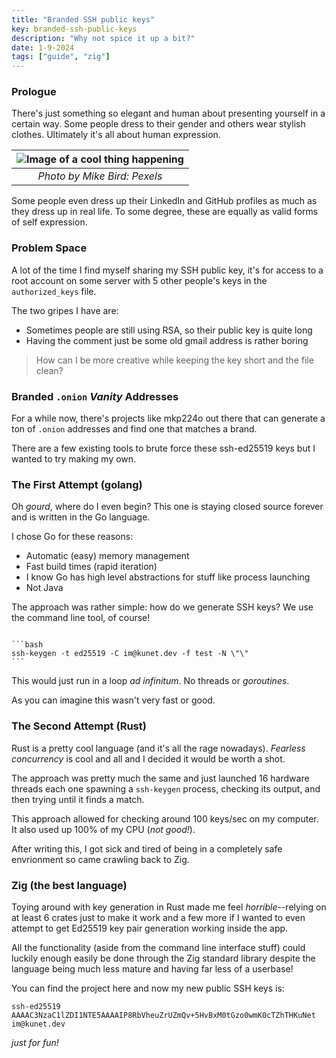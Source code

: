 ```yaml
---
title: "Branded SSH public keys"
key: branded-ssh-public-keys
description: "Why not spice it up a bit?"
date: 1-9-2024
tags: ["guide", "zig"]
---
```




### Prologue
There's just something so elegant and human about presenting yourself in a 
certain way. Some people dress to their gender and others wear stylish clothes.
Ultimately it's all about human expression.

| <Image src={coolImage} alt="Image of a cool thing happening" /> |
|:-:|
| *Photo by Mike Bird: <Ext href="https://www.pexels.com/photo/greyscale-photography-of-man-holding-on-white-building-143967/">Pexels</Ext>* |

Some people even dress up their LinkedIn and GitHub profiles as much as they 
dress up in real life. To some degree, these are equally as valid forms of
self expression.

### Problem Space
A lot of the time I find myself sharing my SSH public key, it's for access to
a root account on some server with 5 other people's keys in the `authorized_keys`
file.

The two gripes I have are:
- Sometimes people are still using RSA, so their public key is quite long
- Having the comment just be some old gmail address is rather boring

> How can I be more creative while keeping the key short and the file clean?

### Branded `.onion` *Vanity* Addresses
For a while now, there's projects like <Ext href="https://github.com/cathugger/mkp224o">mkp224o</Ext>
out there that can generate a ton of `.onion` addresses and find one that
matches a brand.

There are a few existing tools to brute force these ssh-ed25519 keys but I wanted
to try making my own.

### The First Attempt (golang)
Oh *gourd*, where do I even begin? This one is staying closed source forever and is written in
the <Ext href="https://go.dev/">Go</Ext> language.

I chose Go for these reasons:
- Automatic (easy) memory management
- Fast build times (rapid iteration)
- I know Go has high level abstractions for stuff like process launching
- Not Java

The approach was rather simple: how do we generate SSH keys? We use the command line tool, of course!

<Code language="bash" name="Key pair generation (outputs it to test and test.pub)">
```bash
ssh-keygen -t ed25519 -C im@kunet.dev -f test -N \"\"
```
</Code>

This would just run in a loop *ad infinitum*. No threads or *goroutines*.

As you can imagine this wasn't very fast or good.

### The Second Attempt (Rust)
Rust is a pretty cool language (and it's all the rage nowadays). *Fearless concurrency*
is cool and all and I decided it would be worth a shot.

The approach was pretty much the same and just launched 16 hardware threads each one
spawning a `ssh-keygen` process, checking its output, and then trying until it finds a match.

This approach allowed for checking around 100 keys/sec on my computer. It also used up 100% of
my CPU (*not good!*).

After writing this, I got sick and tired of being in a completely safe envrionment so
came crawling back to Zig.

### Zig (the best language)
Toying around with key generation in Rust made me feel *horrible*--relying on at least 6 crates
just to make it work and a few more if I wanted to even attempt to get Ed25519 key pair generation
working inside the app.

All the functionality (aside from the command line interface stuff) could luckily enough easily
be done through the Zig standard library despite the language being much less mature and having far
less of a userbase!

You can find the project <Ext href="https://github.com/imkunet/bruter-zig">here</Ext> and now my new
public SSH keys is:
```
ssh-ed25519 AAAAC3NzaC1lZDI1NTE5AAAAIP8RbVheuZrUZmQv+5HvBxM0tGzo0wmK0cTZhTHKuNet im@kunet.dev
```

*just for fun!*
